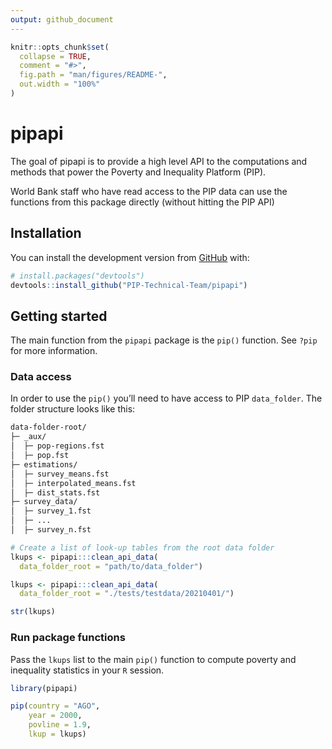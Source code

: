 ```yaml
---
output: github_document
---
```


<!-- README.md is generated from README.Rmd. Please edit that file -->

```r
knitr::opts_chunk$set(
  collapse = TRUE,
  comment = "#>",
  fig.path = "man/figures/README-",
  out.width = "100%"
)
```

# pipapi

<!-- badges: start -->
<!-- [![Codecov test coverage](https://codecov.io/gh/PIP-Technical-Team/pipapi/branch/master/graph/badge.svg)](https://codecov.io/gh/PIP-Technical-Team/pipapi?branch=master) -->
<!-- badges: end -->

The goal of pipapi is to provide a high level API to the computations and 
methods that power the Poverty and Inequality Platform (PIP).

World Bank staff who have read access to the PIP data can use the functions from
this package directly (without hitting the PIP API)

## Installation

You can install the development version from [GitHub](https://github.com/) with:

``` r
# install.packages("devtools")
devtools::install_github("PIP-Technical-Team/pipapi")
```
## Getting started

The main function from the `pipapi` package is the `pip()` function. See `?pip`
for more information.

### Data access

In order to use the `pip()` you'll need to have access to PIP `data_folder`. 
The folder structure looks like this:
```bash
data-folder-root/
├─ _aux/
│  ├─ pop-regions.fst
│  ├─ pop.fst
├─ estimations/
│  ├─ survey_means.fst
│  ├─ interpolated_means.fst
│  ├─ dist_stats.fst
├─ survey_data/
│  ├─ survey_1.fst
│  ├─ ...
│  ├─ survey_n.fst
```

```r
# Create a list of look-up tables from the root data folder
lkups <- pipapi:::clean_api_data(
  data_folder_root = "path/to/data_folder")
```

```r
lkups <- pipapi:::clean_api_data(
  data_folder_root = "./tests/testdata/20210401/")

str(lkups)

```

### Run package functions
Pass the `lkups` list to the main `pip()` function to compute poverty and inequality 
statistics in your `R` session.
```r
library(pipapi)

pip(country = "AGO",
    year = 2000,
    povline = 1.9,
    lkup = lkups)
```

